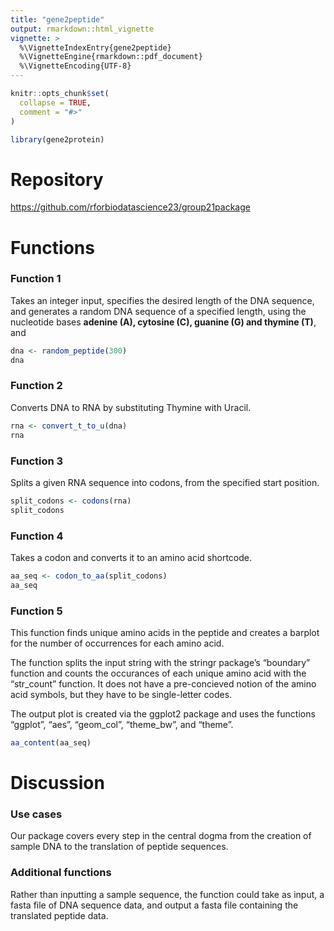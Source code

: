 ```yaml
---
title: "gene2peptide"
output: rmarkdown::html_vignette
vignette: >
  %\VignetteIndexEntry{gene2peptide}
  %\VignetteEngine{rmarkdown::pdf_document}
  %\VignetteEncoding{UTF-8}
---
```


```r
knitr::opts_chunk$set(
  collapse = TRUE,
  comment = "#>"
)
```

```r
library(gene2protein)
```

# Repository

<https://github.com/rforbiodatascience23/group21package>

# Functions

### Function 1

Takes an integer input, specifies the desired length of the DNA sequence, and generates a random DNA sequence of a specified length, using the nucleotide bases **adenine (A), cytosine (C), guanine (G) and thymine (T)**, and

```r
dna <- random_peptide(300)
dna
```

### Function 2

Converts DNA to RNA by substituting Thymine with Uracil.

```r
rna <- convert_t_to_u(dna)
rna
```

### Function 3

Splits a given RNA sequence into codons, from the specified start position.

```r
split_codons <- codons(rna)
split_codons
```

### Function 4

Takes a codon and converts it to an amino acid shortcode.

```r
aa_seq <- codon_to_aa(split_codons)
aa_seq
```

### Function 5

This function finds unique amino acids in the peptide and creates a barplot for the number of occurrences for each amino acid.

The function splits the input string with the stringr package's "boundary" function and counts the occurances of each unique amino acid with the "str_count" function. It does not have a pre-concieved notion of the amino acid symbols, but they have to be single-letter codes.

The output plot is created via the ggplot2 package and uses the functions "ggplot", "aes", "geom_col", "theme_bw", and "theme".

```r
aa_content(aa_seq)
```

# Discussion

### Use cases

Our package covers every step in the central dogma from the creation of sample DNA to the translation of peptide sequences.

### Additional functions

Rather than inputting a sample sequence, the function could take as input, a fasta file of DNA sequence data, and output a fasta file containing the translated peptide data.

